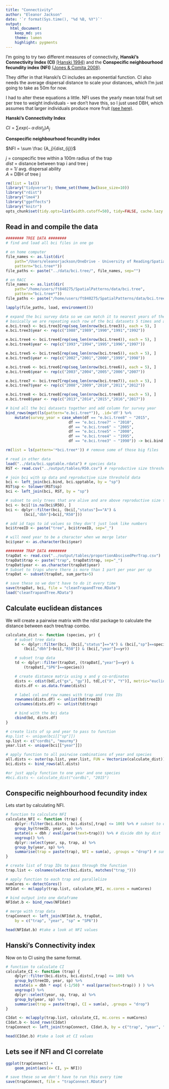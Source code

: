 ```yaml
---
title: "Connectivity"
author: "Eleanor Jackson"
date: '`r format(Sys.time(), "%d %B, %Y")`'
output:
  html_document:
    keep_md: yes
    theme: lumen
    highlight: pygments
---
```


I'm going to try two different measures of connectivity, __Hanski’s Connectivity Index (CI)__ [(Hanski 1994)](https://www.jstor.org/stable/5591) and the __Conspecific neighbourhood fecundity index (NFI)__ [(Jones & Comita 2008)](https://royalsocietypublishing.org/doi/10.1098/rspb.2008.0894#d3e405). 

They differ in that Hanski's CI includes an exponential function. CI also needs the average dispersal distance to scale your distances, which I'm just going to take as 50m for now.

I had to alter these equations a little. NFI uses the yearly mean total fruit set per tree to weight individuals - we don't have this, so I just used DBH, which assumes that larger individuals produce more fruit [(see here)](https://www.jstor.org/stable/2389015).

__Hanski's Connectivity Index__\

$CI = \sum exp(-\, \alpha \, dist_{ji}) A_j$ \

__Conspecific neighbourhood fecundity index__\

$NFI = \sum \frac {A_j}{dist_{ij}}$ \

_j_ = conspecific tree within a 100m radius of the trap\
_dist_ = distance between trap i and tree j\
$\alpha$ = 1/ avg. dispersal ability\
_A_ = DBH of tree j\

```r
rm(list = ls())
library("tidyverse"); theme_set(theme_bw(base_size=10))
library("rdist")
library("lme4")
library("ggeffects")
library("knitr")
opts_chunk$set(tidy.opts=list(width.cutoff=50), tidy=FALSE, cache.lazy = FALSE,cache = TRUE)
```
## Read in and compile the data


```r
######## TREE DATA ########
# find and load all bci files in one go

# on home computer
file_names <- as.list(dir(
	path="/Users/eleanorjackson/OneDrive - University of Reading/SpatialPatterns/data/bci.tree", 
	pattern="bci.tree*"))
file_paths <- paste("../data/bci.tree/", file_names, sep="")

# on RACC
file_names <- as.list(dir(
	path="/home/users/ft840275/SpatialPatterns/data/bci.tree", 
	pattern="bci.tree*"))
file_paths <- paste("/home/users/ft840275/SpatialPatterns/data/bci.tree/", file_names, sep="")

lapply(file_paths, load, environment())

# expand the bci survey data so we can match it to nearest years of the trap data
# basically we are repeating each row of the bci datasets 5 times and assigning 2 years either side
e.bci.tree3 <- bci.tree3[rep(seq_len(nrow(bci.tree3)), each = 5), ]
e.bci.tree3$year <- rep(c("1988","1989","1990","1991","1992"))

e.bci.tree4 <- bci.tree4[rep(seq_len(nrow(bci.tree4)), each = 5), ]
e.bci.tree4$year <- rep(c("1993","1994","1995","1996","1997"))

e.bci.tree5 <- bci.tree5[rep(seq_len(nrow(bci.tree5)), each = 5), ]
e.bci.tree5$year <- rep(c("2002","2001","2000","1999","1998"))

e.bci.tree6 <- bci.tree6[rep(seq_len(nrow(bci.tree6)), each = 5), ]
e.bci.tree6$year <- rep(c("2003","2004","2005","2006","2007"))

e.bci.tree7 <- bci.tree7[rep(seq_len(nrow(bci.tree7)), each = 5), ]
e.bci.tree7$year <- rep(c("2008","2009","2010","2011","2012"))

e.bci.tree8 <- bci.tree8[rep(seq_len(nrow(bci.tree8)), each = 5), ]
e.bci.tree8$year <- rep(c("2013","2014","2015","2016","2017"))

# bind all the bci datasets together and add column for survey year
bind_rows(mget(ls(pattern="e.bci.tree*")), .id='df') %>%
    mutate(survey_year = case_when(df == "e.bci.tree8" ~ "2015",
                            df == "e.bci.tree7" ~ "2010",
                            df == "e.bci.tree6" ~ "2005",
                        	df == "e.bci.tree5" ~ "2000",
                        	df == "e.bci.tree4" ~ "1995",
                        	df == "e.bci.tree3" ~ "1990")) -> bci.bind

rm(list = ls(pattern='*bci.tree*')) # remove some of those big files

# read in other data
load("../data/bci.spptable.rdata") # species data
RST <- read.csv("../output/tables/R50.csv") # reproductive size threshold

# join bci with sp data and reproductive size threshold data
bci <- left_join(bci.bind, bci.spptable, by = "sp")
RST$sp <- tolower(RST$sp)
bci <- left_join(bci, RST, by = "sp")

# subset to only trees that are alive and are above reproductive size threshold
bci <- bci[!is.na(bci$R50), ]
bci <- dplyr::filter(bci, (bci[,"status"]=="A") & 
		(bci[,"dbh"]>bci[,"R50"]))

# add id tags to id values so they don't just look like numbers
bci$treeID <- paste("tree", bci$treeID, sep="_")

# will need year to be a character when we merge later
bci$year <- as.character(bci$year)

######## TRAP DATA ########
trapDat <- read.csv("../output/tables/proportionAbscisedPerTrap.csv") 
trapDat$trap <- paste("trap", trapDat$trap, sep="_")
trapDat$year <- as.character(trapDat$year)
# Subset to traps where there is more than 1 part per year per sp
trapDat <- subset(trapDat, sum_parts>5)

# save these so we don't have to do it every time
save(trapDat, bci, file = "cleanTrapandTree.RData")
load("cleanTrapandTree.RData")
```
## Calculate euclidean distances
We will create a pairwise matrix with the rdist package to calculate the distance between each tree/trap combo. 

```r

calculate_dist <- function (species, yr) {
	# subset tree data
	bd <- dplyr::filter(bci, (bci[,"status"]=="A") & (bci[,"sp"]==species) & 
		(bci[,"dbh"]>bci[,"R50"]) & (bci[,"year"]==yr))

	# subset trap data
	td <- dplyr::filter(trapDat, (trapDat[,"year"]==yr) & 
		(trapDat[,"SP6"]==species))

	# create distance matrix using x and y co-ordinates
	dists <- cdist(bd[,c("gx", "gy")], td[,c("X", "Y")], metric="euclidean")
	dists.df <- as.data.frame(dists)

	# label col and row names with trap and tree IDs
	rownames(dists.df) <- unlist(bd$treeID)
	colnames(dists.df) <- unlist(td$trap)

	# bind with the bci data
	cbind(bd, dists.df)
}

# create lists of sp and year to pass to function
#sp.list <- unique(bci[["sp"]])
sp.list <- c("cordbi", "mourmy")
year.list <- unique(bci[["year"]]) 

# apply function to all pairwise combinations of year and species
all.dists <- outer(sp.list, year.list, FUN = Vectorize(calculate_dist))
bci.dists <- bind_rows(all.dists)

#or just apply function to one year and one species
#bci.dists <- calculate_dist("cordbi", "2015")

```
## Conspecific neighbourhood fecundity index
Lets start by calculating NFI.
```r
# function to calculate NFI
calculate_NFI <- function (trap) {
	dplyr::filter(bci.dists, bci.dists[,trap] <= 100) %>% # subset to only trees within a 100m radius of the trap
	group_by(treeID, year, sp) %>% 
	mutate(a = dbh / eval(parse(text=trap))) %>% # divide dbh by dist
	ungroup() %>%
	dplyr::select(year, sp, trap, a) %>%
	group_by(year, sp) %>%
	summarise(trap = paste(trap), NFI = sum(a), .groups = "drop") # sum over all trees to = 1 value per trap
}

# create list of trap IDs to pass through the function
trap.list <- colnames(select(bci.dists, matches("trap_")))

# apply function to each trap and parallelize
numCores <- detectCores()
NFIdat <- mclapply(trap.list, calculate_NFI, mc.cores = numCores)

# bind output into one dataframe
NFIdat.b <- bind_rows(NFIdat)

# merge with trap data
trapConnect <- left_join(NFIdat.b, trapDat,  
	by = c("trap", "year", "sp" = "SP6"))

head(NFIdat.b) #take a look at NFI values
```
## Hanski's Connectivity index
Now on to CI using the same format.

```r
# function to calculate CI
calculate_CI <- function (trap) {
	dplyr::filter(bci.dists, bci.dists[,trap] <= 100) %>% 
	group_by(treeID, year, sp) %>% 
	mutate(a = dbh * exp( (-1/50) * eval(parse(text=trap)) ) ) %>% 
	ungroup() %>%
	dplyr::select(year, sp, trap, a) %>%
	group_by(year, sp) %>%
	summarise(trap = paste(trap), CI = sum(a), .groups = "drop")
}

CIdat <- mclapply(trap.list, calculate_CI, mc.cores = numCores)
CIdat.b <- bind_rows(CIdat)
trapConnect <- left_join(trapConnect, CIdat.b, by = c("trap", "year", "sp"))

head(CIdat.b) #take a look at CI values
```

## Lets see if NFI and CI correlate
```r
ggplot(trapConnect) +
	geom_point(aes(x= CI, y= NFI))

# save these so we don't have to run this every time
save(trapConnect, file = "trapConnect.RData")
```